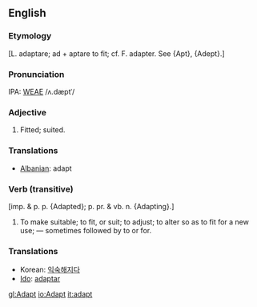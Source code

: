 ==English==
===Etymology===
[L. adaptare; ad + aptare to fit; cf. F. adapter. See {Apt}, {Adept}.]

===Pronunciation===
IPA: [[WEAE]] /ʌ.dæptˈ/

===Adjective===
#Fitted; suited.

===Translations===
*[[Albanian]]: adapt

===Verb (transitive)===
[imp. & p. p. {Adapted}; p. pr. & vb. n. {Adapting}.] 
#To make suitable; to fit, or suit; to adjust; to alter so as to fit for a new use; &mdash; sometimes followed by to or for.

===Translations===
*Korean: [[익숙해지다]]
*[[Ido]]: [[adaptar]]

[[gl:Adapt]]
[[io:Adapt]]
[[it:adapt]]